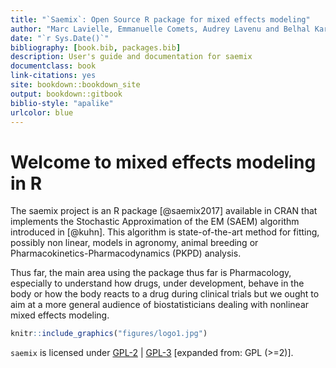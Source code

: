 ```yaml
--- 
title: "`Saemix`: Open Source R package for mixed effects modeling"
author: "Marc Lavielle, Emmanuelle Comets, Audrey Lavenu and Belhal Karimi"
date: "`r Sys.Date()`"
bibliography: [book.bib, packages.bib]
description: User's guide and documentation for saemix
documentclass: book
link-citations: yes
site: bookdown::bookdown_site
output: bookdown::gitbook
biblio-style: "apalike"
urlcolor: blue
---
```


# Welcome to mixed effects modeling in R {-}
The saemix project is an R package [@saemix2017] available in CRAN that implements the Stochastic Approximation of the EM (SAEM) algorithm introduced in [@kuhn]. 
This algorithm is state-of-the-art method for fitting, possibly non linear, models in agronomy, animal breeding or Pharmacokinetics-Pharmacodynamics (PKPD) analysis. 

Thus far, the main area using the package thus far is Pharmacology, especially to understand how drugs, under development, behave in the body or how the body reacts to a drug during clinical trials but we ought to aim at a more general audience of biostatisticians dealing with nonlinear mixed effects modeling.

```r
knitr::include_graphics("figures/logo1.jpg")
```

`saemix` is licensed under [GPL-2](https://cran.r-project.org/web/licenses/GPL-2) | [GPL-3](https://cran.r-project.org/web/licenses/GPL-3) [expanded from: GPL (>=2)].



<!-- Written in **bookdown** [@R-bookdown] and [@xie2015] -->


<!-- ```{r include=FALSE} -->
<!-- # automatically create a bib database for R packages -->
<!-- knitr::write_bib(c( -->
<!--   .packages(), 'bookdown', 'knitr', 'rmarkdown' -->
<!-- ), 'packages.bib') -->
<!-- ``` -->
